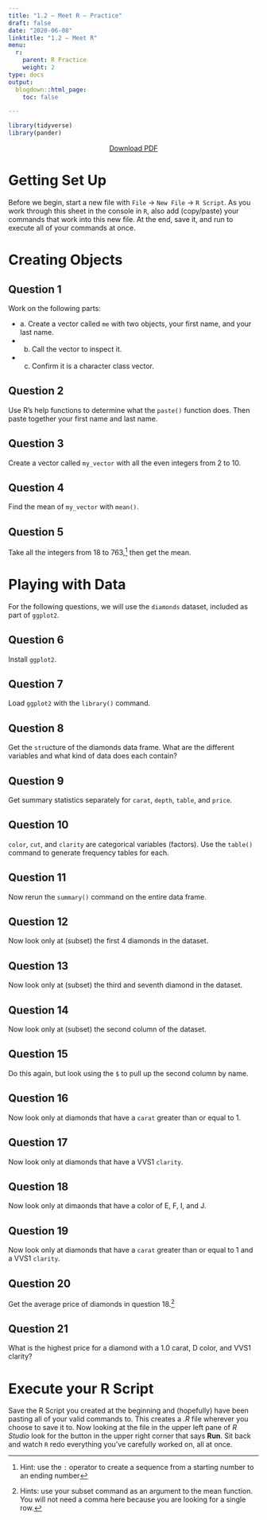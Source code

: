 ```yaml
---
title: "1.2 — Meet R — Practice"
draft: false
date: "2020-06-08"
linktitle: "1.2 — Meet R"
menu:
  r:
    parent: R Practice
    weight: 2
type: docs
output:
  blogdown::html_page:
    toc: false

---
```


```r
library(tidyverse)
library(pander)
```

<p style="text-align:center"><a target="_blank" href="/r/1.2-r-pdf.pdf"><span class="btn btn-primary btn-lg"><i class="fas fa-file-pdf"></i> Download PDF</a></span></br></p>

# Getting Set Up

Before we begin, start a new file with `File` $\rightarrow$ `New File` $\rightarrow$ `R Script`. As you work through this sheet in the console in `R`, also add (copy/paste) your commands that work into this new file. At the end, save it, and run to execute all of your commands at once.

# Creating Objects

## Question 1

Work on the following parts:

- a. Create a vector called `me` with two objects, your first name, and your last name.
- b. Call the vector to inspect it.
- c. Confirm it is a character class vector.

## Question 2

Use R's help functions to determine what the `paste()` function does. Then paste together your first name and last name.

## Question 3

Create a vector called `my_vector` with all the even integers from 2 to 10. 

## Question 4

Find the mean of `my_vector` with `mean()`.

## Question 5

Take all the integers from 18 to 763,^[Hint: use the `:` operator to create a sequence from a starting number to an ending number] then get the mean.

# Playing with Data

For the following questions, we will use the `diamonds` dataset, included as part of `ggplot2`.

## Question 6

Install `ggplot2`.

## Question 7

Load `ggplot2` with the `library()` command.

## Question 8

Get the `str`ucture of the diamonds data frame. What are the different variables and what kind of data does each contain?

## Question 9

Get summary statistics separately for `carat`, `depth`, `table`, and `price`.

## Question 10

`color`, `cut`, and `clarity` are categorical variables (factors). Use the `table()` command to generate frequency tables for each.

## Question 11

Now rerun the `summary()` command on the entire data frame.

## Question 12

Now look only at (subset) the first 4 diamonds in the dataset.

## Question 13

Now look only at (subset) the third and seventh diamond in the dataset.

## Question 14

Now look only at (subset) the second column of the dataset.

## Question 15

Do this again, but look using the `$` to pull up the second column by name. 

## Question 16

Now look only at diamonds that have a `carat` greater than or equal to 1. 

## Question 17

Now look only at diamonds that have a VVS1 `clarity`.

## Question 18

Now look only at dimaonds that have a color of E, F, I, and J. 

## Question 19

Now look only at diamonds that have a `carat` greater than or equal to 1 and a VVS1 `clarity`. 

## Question 20

Get the average price of diamonds in question 18.^[Hints: use your subset command as an argument to the mean function. You will not need a comma here because you are looking for a single row.]

## Question 21

What is the highest price for a diamond with a 1.0 carat, D color, and VVS1 clarity? 

# Execute your R Script

Save the R Script you created at the beginning and (hopefully) have been pasting all of your valid commands to. This creates a *.R* file wherever you choose to save it to. Now looking at the file in the upper left pane of *R Studio* look for the button in the upper right corner that says **Run**. Sit back and watch `R` redo everything you've carefully worked on, all at once.